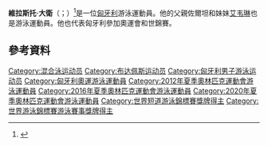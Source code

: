 '''維拉斯托·大衛'''（{{lang-hu|Verrasztó Dávid}}；{{bd|1988年|8月22日}}）<ref>{{cite web|url=http://omegatiming.com/File/Download?id=00010A0D0069000000FFFFFFFFFFFF00|title=30th LEN European Swimming Championships, Men's 400m Individual Medley Start list|publisher=omegatiming.com|format=pdf|accessdate=2012-06-04|archive-date=2017-07-30|archive-url=https://web.archive.org/web/20170730234434/http://omegatiming.com/File/Download?id=00010A0D0069000000FFFFFFFFFFFF00|dead-url=no}}</ref>是一位[[匈牙利|匈牙利]]游泳運動員。他的父親佐爾坦和妹妹[[维拉斯托·艾韦琳|艾韦琳]]也是游泳運動員。他也代表匈牙利參加奧運會和世錦賽。

==參考資料==
{{Reflist}}
{{DEFAULTSORT:Verrasztó, Dávid}}
[[Category:混合泳运动员|Category:混合泳运动员]]
[[Category:布达佩斯运动员|Category:布达佩斯运动员]]
[[Category:匈牙利男子游泳运动员|Category:匈牙利男子游泳运动员]]
[[Category:匈牙利奧運游泳運動員|Category:匈牙利奧運游泳運動員]]
[[Category:2012年夏季奧林匹克運動會游泳運動員|Category:2012年夏季奧林匹克運動會游泳運動員]]
[[Category:2016年夏季奧林匹克運動會游泳運動員|Category:2016年夏季奧林匹克運動會游泳運動員]]
[[Category:2020年夏季奧林匹克運動會游泳運動員|Category:2020年夏季奧林匹克運動會游泳運動員]]
[[Category:世界短道游泳錦標賽獎牌得主|Category:世界短道游泳錦標賽獎牌得主]]
[[Category:世界游泳錦標賽游泳賽事獎牌得主|Category:世界游泳錦標賽游泳賽事獎牌得主]]
